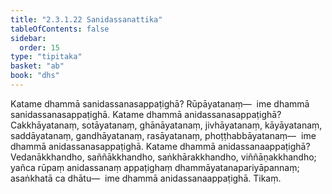 ```yaml
---
title: "2.3.1.22 Sanidassanattika"
tableOfContents: false
sidebar:
  order: 15
type: "tipitaka"
basket: "ab"
book: "dhs"
---
```



<DynamicBreadcrumb />

<Division number="1056" book="dhs" bookNo="29" page="214">

<Paragraph number="1721" book="dhs">
Katame dhammā sanidassanasappaṭighā? Rūpāyatanaṃ—  ime dhammā sanidassanasappaṭighā.
</Paragraph>

</Division>
<Division number="1057" book="dhs" bookNo="29" page="214">

<Paragraph number="1722" book="dhs">
Katame dhammā anidassanasappaṭighā? Cakkhāyatanaṃ, sotāyatanaṃ, ghānāyatanaṃ, jivhāyatanaṃ, kāyāyatanaṃ, saddāyatanaṃ, gandhāyatanaṃ, rasāyatanaṃ, phoṭṭhabbāyatanaṃ—  ime dhammā anidassanasappaṭighā.
</Paragraph>

</Division>
<Division number="1058" book="dhs" bookNo="29" page="214">

<Paragraph number="1723" book="dhs">
Katame dhammā anidassanaappaṭighā? Vedanākkhandho, saññākkhandho, saṅkhārakkhandho, viññāṇakkhandho; yañca rūpaṃ anidassanaṃ appaṭighaṃ dhammāyatanapariyāpannaṃ; asaṅkhatā ca dhātu—  ime dhammā anidassanaappaṭighā.

</Paragraph>
</Division>

<Paragraph number="1724" type="center" book="dhs">
Tikaṃ.
</Paragraph>